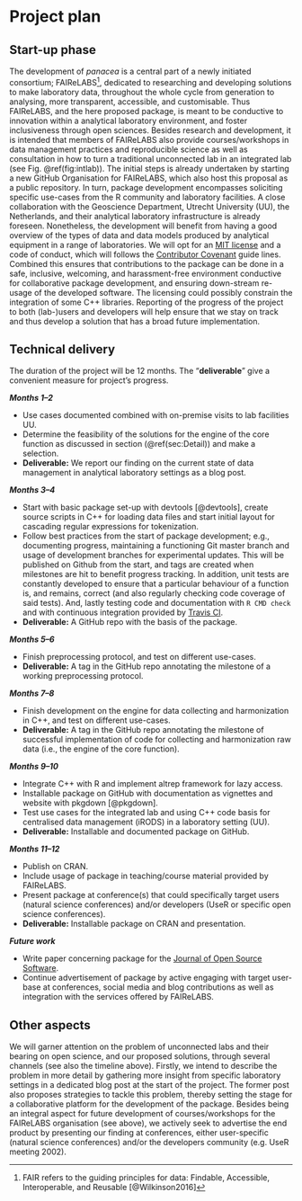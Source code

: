 # Project plan

## Start-up phase

The development of *panacea* is a central part of a newly initiated consortium; FAIReLABS^[FAIR refers to the guiding principles for data: Findable, Accessible, Interoperable, and Reusable [@Wilkinson2016]], dedicated to researching and developing solutions to make laboratory data, throughout the whole cycle from generation to analysing, more transparent, accessible, and customisable. Thus FAIReLABS, and the here proposed package, is meant to be conductive to innovation within a analytical laboratory environment, and foster inclusiveness through open sciences. Besides research and development, it is intended that members of FAIReLABS also provide courses/workshops in data management practices and reproducible science as well as consultation in how to turn a traditional unconnected lab in an integrated lab (see Fig. \@ref(fig:intlab)). The initial steps is already undertaken by starting a new GitHub Organisation for FAIReLABS, which also host this proposal as a public repository. In turn, package development encompasses soliciting specific use-cases from the R community and laboratory facilities. A close collaboration with the Geoscience Department, Utrecht University (UU), the Netherlands, and their analytical laboratory infrastructure is already foreseen. Nonetheless, the development will benefit from having a good overview of the types of data and data models produced by analytical equipment in a range of laboratories. We will opt for an [MIT license](https://opensource.org/licenses/MIT) and a code of conduct, which will follows the [Contributor Covenant](https://www.contributor-covenant.org/) guide lines. Combined this ensures that contributions to the package can be done in a safe, inclusive, welcoming, and harassment-free environment conductive for collaborative package development, and ensuring down-stream re-usage of the developed software. The licensing could possibly constrain the integration of some C++ libraries. Reporting of the progress of the project to both (lab-)users and developers will help ensure that we stay on track and thus develop a solution that has a broad future implementation.  


<!--
Covering the planning phase, this section should provide a relatively detailed plan of how work will start on the project. This section is important because projects need to get up and running quickly.


 - [ ] Setting up collaboration platform inc. code for contributors etc.
 - [ ] Licence decisions
 - [ ] Reporting framework
-->


## Technical delivery

The duration of the project will be 12 months. The "**deliverable**" give a convenient measure for project's progress.

***Months 1--2***

- Use cases documented combined with on-premise visits to lab facilities UU.
- Determine the feasibility of the solutions for the engine of the core function as discussed in section (\@ref(sec:Detail)) and make a selection.
<!-- - NLP solution is specifically discussed with experts from [Taxnoic](https://www.taxonic.com/en/) -->
- **Deliverable:** We report our finding on the current state of data management in analytical laboratory settings as a blog post.

***Months 3--4***

- Start with basic package set-up with devtools [@devtools], create source scripts in C++ for loading data files and start initial layout for cascading regular expressions for tokenization.
- Follow best practices from the start of package development; e.g., documenting progress, maintaining a functioning Git master branch and usage of development branches for experimental updates. This will be published on Github from the start, and tags are created when milestones are hit to benefit progress tracking. In addition, unit tests are constantly developed to ensure that a particular behaviour of a function is, and remains, correct (and also regularly checking code coverage of said tests). And, lastly testing code and documentation with `R CMD check` and with continuous integration provided by [Travis CI](https://travis-ci.org/).
- **Deliverable:** A GitHub repo with the basis of the package.

***Months 5--6***

- Finish preprocessing protocol, and test on different use-cases.
- **Deliverable:** A tag in the GitHub repo annotating the milestone of a working preprocessing protocol.

***Months 7--8***

- Finish development on the engine for data collecting and harmonization in C++, and test on different use-cases.
- **Deliverable:** A tag in the GitHub repo annotating the milestone of successful implementation of code for collecting and harmonization raw data (i.e., the engine of the core function).

***Months 9--10***

- Integrate C++ with R and implement altrep framework for lazy access.
- Installable package on GitHub with documentation as vignettes and website with pkgdown [@pkgdown].
- Test use cases for the integrated lab and using C++ code basis for centralised data management (iRODS) in a laboratory setting (UU).
- **Deliverable:** Installable and documented package on GitHub.


***Months 11--12***

- Publish on CRAN.
- Include usage of package in teaching/course material provided by FAIReLABS.
- Present package at conference(s) that could specifically target users (natural science conferences) and/or developers (UseR or specific open science conferences).
- **Deliverable:** Installable package on CRAN and presentation.

***Future work***

- Write paper concerning package for the [Journal of Open Source Software](https://joss.theoj.org/).
- Continue advertisement of package by active engaging with target user-base at conferences, social media and blog contributions as well as integration with the services offered by FAIReLABS. 

<!--
Covering the actual delivery of the project this section should provide at least a high-level the implementation. 

Including target dates is really important as you need to be committed and the ISC need to have a means of tracking delivery
-->

## Other aspects

We will garner attention on the problem of unconnected labs and their bearing on open science, and our proposed solutions, through several channels (see also the timeline above). Firstly, we intend to describe the problem in more detail by gathering more insight from specific laboratory settings in a dedicated blog post at the start of the project. The former post also proposes strategies to tackle this problem, thereby setting the stage for a collaborative platform for the development of the package. Besides being an integral aspect for future development of courses/workshops for the FAIReLABS organisation (see above), we actively seek to advertise the end product by presenting our finding at conferences, either user-specific (natural science conferences) and/or the developers community (e.g. UseR meeting 2002).

<!--
Covering non-technical activities like on-going publicity, paper preparation, discussion groups etc. that might be required to facilitate successful delivery of the project.

 - [ ] Announcement post
 - [ ] Delivery blog post
 - [ ] Twitter
 - [ ] UseR!
 - [ ] ISC meetings
-->
